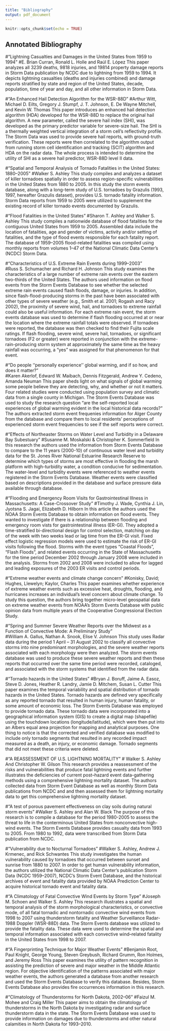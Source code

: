 ```yaml
---
title: "Bibliography"
output: pdf_document
---
```


```r
knitr::opts_chunk$set(echo = TRUE)
```

## Annotated Bibliography

#"Lightning Casualties and Damages in the United States from 1959 to 1994"
#E. Brian Curran, Ronald L. Holle and Raúl E. López 
    This paper analyzes all 3239 deaths, 9818 injuries, and 19814 property damage reports in Storm Data publication by NCDC due to lightning from 1959 to 1994. It depicts lightning casualties (deaths and injuries combined) and damage reports stratified by state and region of the United States, decade, population, time of year and day, and all other information in Storm Data.
    
    
#"An Enhanced Hail Detection Algorithm for the WSR-88D"
#Arthur Witt, Michael D. Eilts, Gregory J. Stumpf, J. T. Johnson, E. De Wayne Mitchell, and Kevin W. Thomas 
    This paper introduces an enhanced hail detection algorithm (HDA) developed for the WSR-88D to replace the original hail algorithm. A new parameter, called the severe hail index (SHI), was developed as the primary predictor variable for severe-size hail. The SHI is a thermally weighted vertical integration of a storm cell’s reflectivity profile.  
    The Storm Data was used to provide severe hail reports, with ground-truth verification. These reports were then correlated to the algorithm output from running storm cell identification and tracking (SCIT) algorithm and HDA on the radar data. The whole process is intended to determine the utility of SHI as a severe hail predictor, WSR-88D level II data.

#"Spatial and Temporal Analysis of Tornado Fatalities in the United States: 1880–2005"
#Walker S. Ashley 
    This study compiles and analyzes a dataset of killer tornadoes spatially in order to assess region-specific vulnerabilities in the United States from 1880 to 2005. 
    In this study the storm events database, along with a long-term study of U.S. tornadoes by Grazulis (1993, 1997, hereafter Grazulis dataset), provides U.S. tornado fatality information. Storm Data reports from 1959 to 2005 were utilized to supplement the existing record of killer tornado events documented by Grazulis.


#"Flood Fatalities in the United States"
#Sharon T. Ashley and Walker S. Ashley 
    This study compiles a nationwide database of flood fatalities for the contiguous United States from 1959 to 2005. Assembled data include the location of fatalities, age and gender of victims, activity and/or setting of fatalities, and the type of flood events responsible for each fatality report.
    The database of 1959–2005 flood-related fatalities was compiled using monthly reports from volumes 1–47 of the National Climatic Data Center’s (NCDC) Storm Data.
   
    
#"Characteristics of U.S. Extreme Rain Events during 1999–2003"    
#Russ S. Schumacher and Richard H. Johnson 
    This study examines the characteristics of a large number of extreme rain events over the eastern two-thirds of the United States. The authors used information on flood events from the Storm Events Database to see whether the selected extreme rain events caused flash floods, damage, or injuries. In addition, since flash-flood-producing storms in the past have been associated with other types of severe weather (e.g., Smith et al. 2001; Rogash and Racy 2002), the proximity of severe wind, hail, and tornadoes to extreme rainfall could also be useful information.
    For each extreme rain event, the storm events database was used to determine if flash flooding occurred at or near the location where the extreme rainfall totals were observed. If tornadoes were reported, the database was then checked to find their Fujita scale ratings. If flash flooding, severe wind, severe hail, tornadoes, or significant tornadoes (F2 or greater) were reported in conjunction with the extreme-rain-producing storm system at approximately the same time as the heavy rainfall was occurring, a “yes” was assigned for that phenomenon for that event.  


#"Do people ‘‘personally experience’’ global warming, and if so how, and does it matter?"    
#Karen Akerlof, Edward W. Maibach, Dennis Fitzgerald, Andrew Y. Cedeno, Amanda Neuman
    This paper sheds light on what signals of global warming some people believe they are detecting, why, and whether or not it matters. Four related studies were conducted using population survey and climatic data from a single county in Michigan.
    The Storm Events Database was used to study the research question "are the self-reported local experiences of global warming evident in the local historical data records?" The authors extracted storm event frequenies information for Alger County from the database and compare them to local residents' perceptions of experienced storm event frequencies to see if the self reports were correct.    
    

#"Effects of Northeaster Storms on Water Level and Turbidity in a Delaware Bay Subestuary"
#Susanne M. Moskalski & Christopher K. Sommerfield
    In this research the authors used the information from Storm Events Database to compare to the 11 years (2000-10) of continuous water level and turbidity data for the St. Jones River National Estuarine Research Reserve to determine which types of storms are most effective in flooding the marsh platform with high-turbidity water, a condition conducive for sedimentation.
    The water-level and turbidity events were referenced to weather events registered in the Storm Events Database. Weather events were classified based on descriptions provided in the database and surface pressure data available through database.
    
  
#"Flooding and Emergency Room Visits for Gastrointestinal Illness in Massachusetts: A Case-Crossover Study"
#Timothy J. Wade, Cynthia J. Lin, Jyotsna S. Jagai, Elizabeth D. Hilborn
    In this article the authors used the NOAA Storm Events Database to obtain information on flood events. They wanted to investigate if there is a relationship between flooding and emergency room vists for gastrointestinal illness (ER-GI). 
    They adopted a time-stratified bi-directional design for control selection, matching on day of the week with two weeks lead or lag time from the ER-GI visit. Fixed effect logistic regression models were used to estimate the risk of ER-GI visits following the flood. Storms with the event types "Coastal Floods", "Flash Floods", and related events occurring in the State of Massachusetts for the time period December 2002 through January 2008 were included in the analysis. Storms from 2002 and 2008 were included to allow for lagged and leading exposures of the 2003 ER visits and control periods.


#"Extreme weather events and climate change concern"
#Konisky, David; Hughes, Llewelyn; Kaylor, Charles
    This paper examines whether experience of extreme weather events such as excessive heat, droughts, flooding, and hurricanes increases an individual's level concern about climate change. To study this question, the authors bring together micro-level geospatial data on extreme weather events from NOAA's Storm Events Database with public opinion data from multiple years of the Cooperative Congressional Election Study.
    

#"Spring and Summer Severe Weather Reports over the Midwest as a Function of Convective Mode: A Preliminary Study"    
#William A. Gallus, Nathan A. Snook, Elise V. Johnson 
    This study uses Radar data during the period 1 April – 31 August 2002 to classify all convective storms into nine predominant morphologies, and the severe weather reports associated with each morphology were then analyzed.
    The storm events database was used to produce these severe weather reports and then these reports that occurred over the same time period were recorded, cataloged, and associated with the storm systems that identified from the radar data.
    
#"Tornado hazards in the United States"
#Bryan J. Boruff, Jaime A. Easoz, Steve D. Jones, Heather R. Landry, Jamie D. Mitchem, Susan L. Cutter
    This paper examines the temporal variability and spatial distribution of tornado hazards in the United States. Tornado hazards are defined very specifically as any reported tornado that resulted in human injury, human fatality, or some amount of economic loss.
    The Storm Events Database was employed to provide tornado data. These tornado data were incorporated into a geographical information system (GIS) to create a digital map (shapefile) using the touchdown locations (longitude/latitude), which were then put into an Albers equal area projection for mapping and analytical purposes.
    One thing to notice is that the corrected and verified database was modified to include only tornado segments that resulted in any recorded impact measured as a death, an injury, or economic damage. Tornado segments that did not meet these criteria were deleted.
    
    
#"A REASSESSMENT OF U.S. LIGHTNING MORTALITY"
# Walker S. Ashley And Christopher W. Gilson
    This research provides a reassessment of the risks and vulnerabilities that produce fatal lightning events and further illustrates the deficiencies of current post–hazard event data-gathering methods using a comprehensive lightning mortality dataset.
    The authors collected data from Storm Event Database as well as monthly Storm Data publications from NCDC and and then assessed them for lightning mortality data to get this comprehensive lightning mortality dataset.


#"A test of porous pavement effectiveness on clay soils during natural storm events"
#Walker S. Ashley and Alan W. Black 
    The purpose of this research is to compile a database for the period 1980-2005 to assess the threat to life in the conterminous United States from nonconvective high-wind events.
    The Storm Events Database provides casualty data from 1993 to 2005. From 1980 to 1992, data were transcribed from Storm Data publication from NCDC.


#"Vulnerability due to Nocturnal Tornadoes"
#Walker S. Ashley, Andrew J. Krmenec, and Rick Schwantes
    This study investigates the human vulnerability caused by tornadoes that occurred between sunset and sunrise from 1880 to 2007.
    In order to get human vulnerability information, the authors utilized the National Climatic Data Center’s publication Storm Data (NCDC 1959–2007), NCDC’s Storm Event Database, and the historical archives of event and fatality data provided by NOAA Prediction Center to acquire historical tornado event and fatality data.
    

#"A Climatology of Fatal Convective Wind Events by Storm Type"
#Joseph M. Schoen and Walker S. Ashley 
    This research illustrates a spatial and temporal analysis of the storm morphological characteristics, or convective mode, of all fatal tornadic and nontornadic convective wind events from 1998 to 2007 using thunderstorm fatality and Weather Surveillance Radar-1988 Doppler (WSR-88D) data.
    The Storm Events database was utilized to provide the fatality data. These data were used to determine the spatial and temporal information associated with each convective wind–related fatality in the United States from 1998 to 2007.
    
    
#"A Fingerprinting Technique for Major Weather Events"
#Benjamin Root, Paul Knight, George Young, Steven Greybush, Richard Grumm, Ron Holmes, and Jeremy Ross
    This paper examines the utility of pattern recognition in assisting the prediction of severe and major weather in the Middle Atlantic region.
    For objective identification of the patterns associated with major weather events, the authors generated a database from another research and used the Storm Events Database to verify this database. Besides, Storm Events Database also provides fire occurrences information in this research.
    

#"Climatology of Thunderstorms for North Dakota, 2002–06"
#Faizul M. Mohee and Craig Miller 
    This paper aims to obtain the climatology of thunderstorms in the North Dakota by investigating radar and surface thunderstorm data in the state.
    The Storm Events Database was used to provide information on damages due to thunderstorms and other natural calamities in North Dakota for 1993–2010.
    




